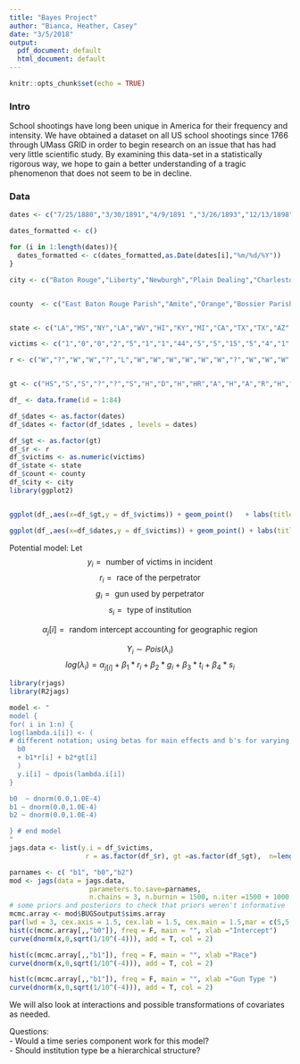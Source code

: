 ```yaml
---
title: "Bayes Project"
author: "Bianca, Heather, Casey"
date: "3/5/2018"
output:
  pdf_document: default
  html_document: default
---
```


```r
knitr::opts_chunk$set(echo = TRUE)
```
### Intro

School shootings have long been unique in America for their frequency and intensity. We have obtained a dataset on all US school shootings since 1766 through UMass GRID in order to begin research on an issue that has had very little scientific study. By examining this data-set in a statistically rigorous way, we hope to gain a better understanding of a tragic phenomenon that does not seem to be in decline. 


### Data
```r
dates <- c("7/25/1880","3/30/1891","4/9/1891 ","3/26/1893","12/13/1898","1/17/1913","12/26/1916","5/18/1927","5/6/1940","9/15/1959","8/1/1966","11/12/1966","5/4/1970","11/11/1971","1/17/1974","12/30/1974","2/19/1976","7/12/1976","4/28/1978 ","1/29/1979","10/5/1979","9/1/1980","3/19/1982","5/16/1983","9/12/1983","2/24/1984","1/21/1985","5/16/1986","8/12/1986","12/4/1986","2/13/1987","5/20/1988","9/22/1988","9/26/1988","1/17/1989","11/1/1991","5/1/1992","9/11/1992","12/14/1992","7/8/1993","9/17/1993","12/17/1993","11/7/1994","1/26/1995","10/30/1995","11/15/1995","2/2/1996","8/15/1996","2/19/1997","10/1/1997","12/1/1997","3/24/1998","4/24/1998","5/21/1998","4/20/1999","5/20/1999","12/6/1999","3/5/2001","3/22/2001","1/16/2002","10/28/2002","5/9/2003","3/21/2005","10/3/2006","4/10/2007","4/16/2007","10/10/2007","10/24/2007","12/9/2007","2/14/2008","2/12/2010","4/6/2011","2/27/2012","4/2/2012","12/14/2012","1/15/2013","6/7/2013","10/21/2013","5/23/2014","6/5/2014","10/24/2014","11/20/2014","10/1/2015","10/9/2015")

dates_formatted <- c()

for (i in 1:length(dates)){
  dates_formatted <- c(dates_formatted,as.Date(dates[i],"%m/%d/%Y"))
}

city <- c("Baton Rouge","Liberty","Newburgh","Plain Dealing","Charlestown","Honolulu","Lincoln ","Bath","South Pasadena","Houston","Austin ","Mesa","Kent","Spokane","Chicago","Olean","Los Angeles","Fullerton","Norridge","San Diego","Columbia","Whittier","Las Vegas","Brentwood","Compton","Los Angeles","Goddard","Cokeville","New York City","Lewistown","Mayer ","Winnetka","Chicago","Greenwood","Stockton","Iowa City","Olivehurst","Amarillo","Great Barrington","Ogden","Sheridan","Chelsea","Wickliffe","Chapel Hill ","Richmond","Lynnville","Moses Lake","San Diego","Bethel ","Pearl","West Paducah","Jonesboro","Edinboro","Springfield","Littleton","Conyers","Fort Gibson","Santee","El Cajon","Grundy","Tucson ","Cleveland","Red Lake","Paradise","Gresham","Blacksburg","Cleveland","Saginaw","Arvada","Dekalb","Huntsville","Opelika","Chardon ","Oakland","Newtown ","Hazard","Santa Monica","Sparks","Isla Vista","Seattle","Marysville","Tallahassee","Roseburg","Flagstaff")


county  <- c("East Baton Rouge Parish","Amite","Orange","Bossier Parish","Poca","Honolulu","Casey","Clinton","Los Angeles","Harris","Travis","Maricopa","Portage","Spokane","Cook","Cattaraugus","Los Angeles","Orange","Cook","San Diego","Richland ","?","Clark","Suffolk","Los Angeles","Los Angeles","Sedgwick","Lincoln","Kings","Fergus","Yavapai","Cook","?","Greenwood","San Joaquin","Johnson","Yuba","Potter","Berkshire","Weber","Sheridan","Washtenew","Wake","Orange","Richmond","Giles","Grant","San Diego","Bethel Census Area","Rankin","McCracken","Craighead","Erie","Lane","Arapohoe","Rockdale","Muskogee","San Diego","San Diego","Buchahan","Pima","?","Red Lake","Lancaster","Multnomah","Montgomery","Cuyahoga","Saginaw","Jefferson/ Adams","Dekalb","Madison","Lee","Geauga","Alameda","Fairfield","Perry","Los Angeles","Washoe","Santa Barbara","King","Snohomish","Leon","Douglas","Coconino")


state <- c("LA","MS","NY","LA","WV","HI","KY","MI","CA","TX","TX","AZ","OH","WA","IL","NY","CA","CA","IL","CA","SC","CA","NV","NY","CA","CA","KS","WY","NY","MT","AZ","IL","IL","SC","CA","IA","CA","TX","MA","UT","WY","MI","OH","NC","VA","TN","WA","CA","AK","MS","KY","AR","PA","OR","CO","GA","OK","CA","CA","VA","AZ","OH","MN","PA","OR","VA","OH","MI","CO","IL","AL","AL","OH","CA","CT","KY","CA","NV","CA","WA","WA","FL","OR","AZ")

victims <- c("1","0","0","2","5","1","1","44","5","5","15","5","4","1","1","3","1","7","2","2","2","0","1","0","0","2","1","0","1","1","0","1","2","2","5","4","4","0","2","0","0","1","1","2","0","2","3","3","2","2","3","5","1","2","13","0","0","2","0","3","3","1","7","5","0","32","0","0","2","5","3","1","3","7","26","3","3","1","2","1","4","0","9","1")

r <- c("W","?","W","W","?","L","W","W","W","W","W","W","?","W","W","W","W","W","?","W","A","","W","W","","A","W","W","A","W","W","W","A","W","W","A","W","?","A","A","W?","W","W","W","A","W","W","W","N & W","W","W","W","W","W","W","W","N","W","L","A","L","A","N","W","L","A","W","A","W","W","W","W","W","A","W","?","M","L","A","L","N","A","W","W")


gt <- c("HS","S","S","?","?","S","H","D","H","HR","A","H","A","R","H","SR","S","R","H","R","H","S","H","R","H","SR","HR","AB","H","H","HS","H","H","H","HR","H","SR","H","R","H","HR","H","S","R","H","R","HR","H","S","R","H","HR","H","HR","HS","HR","H","H","HS","H","A","H","HS","HS","R","H","H","R","HRS","A","H","?","H","H","HR","H","R","H","H","S","H","H","HR","H")

df_ <- data.frame(id = 1:84)

df_$dates <- as.factor(dates)
df_$dates <- factor(df_$dates , levels = dates)

df_$gt <- as.factor(gt)
df_$r <- r
df_$victims <- as.numeric(victims)
df_$state <- state
df_$count <- county
df_$city <- city
library(ggplot2)


ggplot(df_,aes(x=df_$gt,y = df_$victims)) + geom_point()   + labs(title = "Number of Victims by Gun Type")

ggplot(df_,aes(x=df_$dates,y = df_$victims)) + geom_point() + labs(title = "Number of Victims over Time")  + theme(axis.text.x = element_text(angle = 90, hjust = 1))

```


Potential model:
Let
$$y_i = \text{ number of victims in incident }$$
$$r_i = \text{ race of the perpetrator  }$$
$$g_i = \text{ gun used by perpetrator} $$
$$s_i = \text{ type of institution} $$

$$\alpha_j[i] = \text{ random intercept accounting for geographic region}$$

$$Y_i \sim Pois(\lambda_i)$$
$$log(\lambda_i) = \alpha_{j[i]} + \beta_1*r_i + \beta_2*g_i +  \beta_3*t_i + \beta_4*s_i$$


```r
library(rjags)
library(R2jags)

model <- "
model {
for( i in 1:n) {	
log(lambda.i[i]) <- (
# different notation; using betas for main effects and b's for varying effects
  b0
  + b1*r[i] + b2*gt[i]
  )
  y.i[i] ~ dpois(lambda.i[i])
}

b0  ~ dnorm(0.0,1.0E-4)
b1 ~ dnorm(0.0,1.0E-4)
b2 ~ dnorm(0.0,1.0E-4)

} # end model
"
jags.data <- list(y.i = df_$victims, 
                   r = as.factor(df_$r), gt =as.factor(df_$gt),  n=length(df_$victims))

parnames <- c( "b1", "b0","b2")
mod <- jags(data = jags.data, 
                    parameters.to.save=parnames, 
                    n.chains = 3, n.burnin = 1500, n.iter =1500 + 1000, n.thin = 10, model.file = textConnection(model))
# some priors and posteriors to check that priors weren't informative
mcmc.array <- mod$BUGSoutput$sims.array
par(lwd = 3, cex.axis = 1.5, cex.lab = 1.5, cex.main = 1.5,mar = c(5,5,1,1), mfrow = c(1,3))
hist(c(mcmc.array[,,"b0"]), freq = F, main = "", xlab ="Intercept")
curve(dnorm(x,0,sqrt(1/10^(-4))), add = T, col = 2)

hist(c(mcmc.array[,,"b1"]), freq = F, main = "", xlab ="Race")
curve(dnorm(x,0,sqrt(1/10^(-4))), add = T, col = 2)

hist(c(mcmc.array[,,"b1"]), freq = F, main = "", xlab ="Gun Type ")
curve(dnorm(x,0,sqrt(1/10^(-4))), add = T, col = 2)

```

We will also look at interactions and possible transformations of covariates as needed. 

Questions:  
 - Would a time series component work for this model?  
 - Should institution type be a hierarchical structure?  
 
